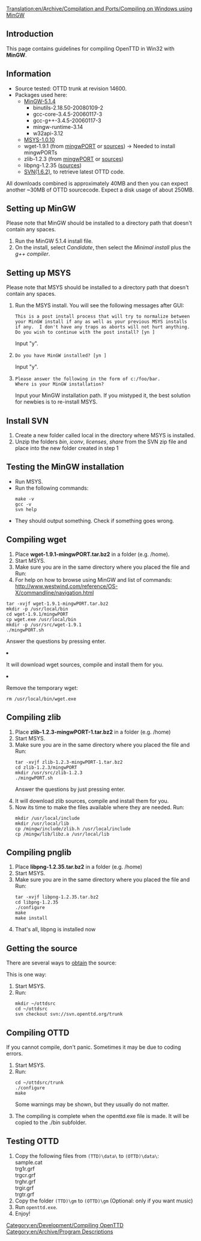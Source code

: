[[Translation:en/Archive/Compilation and Ports/Compiling on Windows using MinGW]]
==Introduction==
This page contains guidelines for compiling OpenTTD in Win32 with '''MinGW'''.

==Information==
* Source tested: OTTD trunk at revision 14600.
* Packages used here:
** [http://switch.dl.sourceforge.net/sourceforge/mingw/MinGW-5.1.4.exe MinGW-5.1.4]
*** binutils-2.18.50-20080109-2
*** gcc-core-3.4.5-20060117-3
*** gcc-g++-3.4.5-20060117-3
*** mingw-runtime-3.14
*** w32api-3.12
** [http://heanet.dl.sourceforge.net/sourceforge/mingw/MSYS-1.0.10.exe MSYS-1.0.10]
** wget-1.9.1 (from [http://prdownloads.sf.net/mingw/wget-1.9.1-mingwPORT.tar.bz2?download mingwPORT] or [ftp://ftp.gnu.org/gnu/wget/wget-1.9.1.tar.gz sources]) -> Needed to install mingwPORTs
** zlib-1.2.3 (from [http://prdownloads.sf.net/mingw/zlib-1.2.3-mingwPORT-1.tar.bz2?download mingwPORT] or [http://prdownloads.sourceforge.net/libpng/zlib-1.2.3.tar.gz?download sources])
** libpng-1.2.35 ([http://sourceforge.net/project/downloading.php?groupname=libpng&filename=libpng-1.2.35.tar.bz2 sources])
** [http://subversion.tigris.org/files/documents/15/45940/svn-win32-1.6.2.zip SVN(1.6.2)], to retrieve latest OTTD code.

All downloads combined is approximately 40MB and then you can expect another ~30MB of OTTD sourcecode.
Expect a disk usage of about 250MB.

==Setting up MinGW==
Please note that MinGW should be installed to a directory path that doesn't contain any spaces.
# Run the MinGW 5.1.4 install file.
# On the install, select <i>Candidate</i>, then select the <i>Minimal install</i> plus the <i>g++ compiler</i>.

==Setting up MSYS==
Please note that MSYS should be installed to a directory path that doesn't contain any spaces.
<ol>
<li>Run the MSYS install. You will see the following messages after GUI:
<pre>This is a post install process that will try to normalize between
your MinGW install if any as well as your previous MSYS installs
if any.  I don't have any traps as aborts will not hurt anything.
Do you wish to continue with the post install? [yn ]</pre> Input "y". 
</li>
<li><pre>Do you have MinGW installed? [yn ]</pre> Input "y".</li>
<li><pre>Please answer the following in the form of c:/foo/bar.
Where is your MinGW installation?</pre>
Input your MinGW installation path.  If you mistyped it, the best solution for newbies is to re-install MSYS.</li>
</ol>

==Install SVN==
# Create a new folder called local in the directory where MSYS is installed.
# Unzip the folders ''bin'', ''iconv'', ''licenses'', ''share'' from the SVN zip file and place into the new folder created in step 1

==Testing the MinGW installation==
<ul><li>Run MSYS.</li>
<li>Run the following commands:<pre>make -v
gcc -v
svn help</pre></li>
<li>They should output something.  Check if something goes wrong.</li></ul>

==Compiling wget==
<ol><li>Place '''wget-1.9.1-mingwPORT.tar.bz2''' in a folder (e.g. /home).</li>
<li>Start MSYS.</li>
<li>Make sure you are in the same directory where you placed the file and Run: 
<li> For help on how to browse using MinGW and list of commands: http://www.westwind.com/reference/OS-X/commandline/navigation.html</li>

<pre>tar -xvjf wget-1.9.1-mingwPORT.tar.bz2
mkdir -p /usr/local/bin
cd wget-1.9.1/mingwPORT
cp wget.exe /usr/local/bin
mkdir -p /usr/src/wget-1.9.1
./mingwPORT.sh</pre>
Answer the questions by pressing enter.</li>
<li>It will download wget sources, compile and install them for you.</li>
<li>Remove the temporary wget: <pre>rm /usr/local/bin/wget.exe</pre></li></ol>

==Compiling zlib==
<ol>
<li>Place <b>zlib-1.2.3-mingwPORT-1.tar.bz2</b> in a folder (e.g. /home)</li>
<li>Start MSYS.</li>
<li>Make sure you are in the same directory where you placed the file and Run: 
<pre>tar -xvjf zlib-1.2.3-mingwPORT-1.tar.bz2
cd zlib-1.2.3/mingwPORT
mkdir /usr/src/zlib-1.2.3
./mingwPORT.sh</pre>
Answer the questions by just pressing enter.</li>
<li>It will download zlib sources, compile and install them for you.</li>
<li>Now its time to make the files available where they are needed. Run:   
<pre>mkdir /usr/local/include
mkdir /usr/local/lib
cp /mingw/include/zlib.h /usr/local/include
cp /mingw/lib/libz.a /usr/local/lib</pre>
</li></ol>

==Compiling pnglib==
<ol><li>Place '''libpng-1.2.35.tar.bz2''' in a folder (e.g. /home)</li>
<li>Start MSYS.</li>
<li>Make sure you are in the same directory where you placed the file and Run: <pre>tar -xvjf libpng-1.2.35.tar.bz2
cd libpng-1.2.35
./configure
make
make install
</pre></li>
<li>That's all, libpng is installed now</li></ol>

==Getting the source==
There are several ways to [[en/Development/FAQ development#how-can-i-obtain-the-source-code|obtain]] the source: 

This is one way:
<ol><li>Start MSYS.</li>
<li>Run: <pre>mkdir ~/ottdsrc
cd ~/ottdsrc
svn checkout svn://svn.openttd.org/trunk</pre></li></ol>

==Compiling OTTD==
If you cannot compile, don't panic. Sometimes it may be due to coding errors.

<ol><li>Start MSYS.</li>
<li>Run:<pre>cd ~/ottdsrc/trunk
./configure
make</pre>Some warnings may be shown, but they usually do not matter.</li>
<li>The compiling is complete when the openttd.exe file is made. It will be copied to the ./bin subfolder.</li></ol>

==Testing OTTD==
# Copy the following files from <code>(TTD)\data\</code> to <code>(OTTD)\data\</code>:<br>sample.cat<br>trg1r.grf<br>trgcr.grf<br>trghr.grf<br>trgir.grf<br>trgtr.grf
# Copy the folder <code>(TTD)\gm</code> to <code>(OTTD)\gm</code> (Optional: only if you want music)
# Run <code>openttd.exe</code>.
# Enjoy!

[[Category:en/Development/Compiling OpenTTD]]
[[Category:en/Archive/Program Descriptions]]